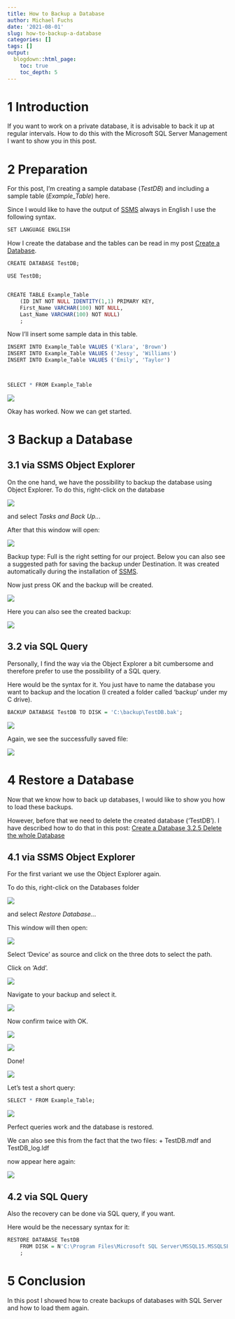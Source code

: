 ```yaml
---
title: How to Backup a Database
author: Michael Fuchs
date: '2021-08-01'
slug: how-to-backup-a-database
categories: []
tags: []
output:
  blogdown::html_page:
    toc: true
    toc_depth: 5
---
```




# 1 Introduction

If you want to work on a private database, it is advisable to back it up at regular intervals. 
How to do this with the Microsoft SQL Server Management I want to show you in this post. 


# 2 Preparation

For this post, I'm creating a sample database (*TestDB*) and including a sample table (*Example_Table*) here.

Since I would like to have the output of [SSMS](https://docs.microsoft.com/en-us/sql/ssms/sql-server-management-studio-ssms?view=sql-server-ver15) always in English I use the following syntax.

```r
SET LANGUAGE ENGLISH
```


How I create the database and the tables can be read in my post [Create a Database](https://michael-fuchs-sql.netlify.app/2021/03/07/create-a-database/#create-a-new-database). 

```r
CREATE DATABASE TestDB;

USE TestDB;


CREATE TABLE Example_Table
    (ID INT NOT NULL IDENTITY(1,1) PRIMARY KEY,
    First_Name VARCHAR(100) NOT NULL,
    Last_Name VARCHAR(100) NOT NULL)
    ;
```

Now I'll insert some sample data in this table.

```r
INSERT INTO Example_Table VALUES ('Klara', 'Brown')
INSERT INTO Example_Table VALUES ('Jessy', 'Williams')
INSERT INTO Example_Table VALUES ('Emily', 'Taylor')



SELECT * FROM Example_Table
```

![](/post/2021-08-01-how-to-backup-a-database_files/p24p14.png)

Okay has worked. Now we can get started.


# 3 Backup a Database

## 3.1 via SSMS Object Explorer

On the one hand, we have the possibility to backup the database using Object Explorer. 
To do this, right-click on the database 

![](/post/2021-08-01-how-to-backup-a-database_files/p24p1.png)


and select *Tasks and Back Up..*. 

After that this window will open:

![](/post/2021-08-01-how-to-backup-a-database_files/p24p2.png)

Backup type: Full is the right setting for our project. 
Below you can also see a suggested path for saving the backup under Destination. 
It was created automatically during the installation of [SSMS](https://docs.microsoft.com/en-us/sql/ssms/sql-server-management-studio-ssms?view=sql-server-ver15). 


Now just press OK and the backup will be created. 


![](/post/2021-08-01-how-to-backup-a-database_files/p24p3.png)

Here you can also see the created backup:


![](/post/2021-08-01-how-to-backup-a-database_files/p24p4.png)


## 3.2 via SQL Query

Personally, I find the way via the Object Explorer a bit cumbersome and therefore prefer to use the possibility of a SQL query.

Here would be the syntax for it. You just have to name the database you want to backup and the location (I created a folder called 'backup' under my C drive).


```r
BACKUP DATABASE TestDB TO DISK = 'C:\backup\TestDB.bak';
```


![](/post/2021-08-01-how-to-backup-a-database_files/p24p5.png)

Again, we see the successfully saved file: 

![](/post/2021-08-01-how-to-backup-a-database_files/p24p6.png)


# 4 Restore a Database

Now that we know how to back up databases, I would like to show you how to load these backups. 

However, before that we need to delete the created database ('TestDB'). I have described how to do that in this post: [Create a Database 3.2.5 Delete the whole Database](https://michael-fuchs-sql.netlify.app/2021/03/07/create-a-database/#delete-the-whole-database)



## 4.1 via SSMS Object Explorer

For the first variant we use the Object Explorer again.

To do this, right-click on the Databases folder 

![](/post/2021-08-01-how-to-backup-a-database_files/p24p7.png)


and select *Restore Database..*.

This window will then open:



![](/post/2021-08-01-how-to-backup-a-database_files/p24p8.png)


Select 'Device' as source and click on the three dots to select the path.

Click on 'Add'.

![](/post/2021-08-01-how-to-backup-a-database_files/p24p9.png)


Navigate to your backup and select it. 

![](/post/2021-08-01-how-to-backup-a-database_files/p24p10.png)


Now confirm twice with OK.

![](/post/2021-08-01-how-to-backup-a-database_files/p24p11.png)

![](/post/2021-08-01-how-to-backup-a-database_files/p24p12.png)


Done!


![](/post/2021-08-01-how-to-backup-a-database_files/p24p13.png)

Let's test a short query:

```r
SELECT * FROM Example_Table;
```

![](/post/2021-08-01-how-to-backup-a-database_files/p24p14.png)


Perfect queries work and the database is restored. 

We can also see this from the fact that the two files: 
+ TestDB.mdf and 
TestDB_log.ldf 

now appear here again: 

![](/post/2021-08-01-how-to-backup-a-database_files/p24p15.png)


## 4.2 via SQL Query

Also the recovery can be done via SQL query, if you want.

Here would be the necessary syntax for it:


```r
RESTORE DATABASE TestDB 
	FROM DISK = N'C:\Program Files\Microsoft SQL Server\MSSQL15.MSSQLSERVER\MSSQL\Backup\TestDB.bak'
	;
```




# 5 Conclusion

In this post I showed how to create backups of databases with SQL Server and how to load them again. 












